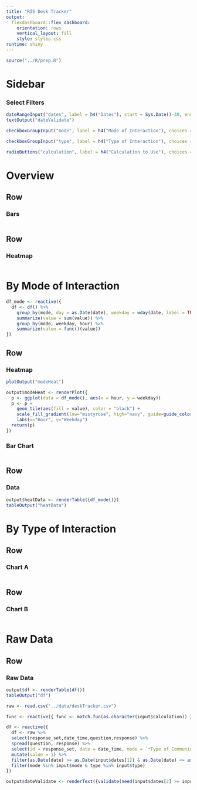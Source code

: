 ```yaml
---
title: "RIS Desk Tracker"
output: 
  flexdashboard::flex_dashboard:
    orientation: rows
    vertical_layout: fill
    style: styles.css 
runtime: shiny
---
```


```r
source("../R/prep.R")
```

Sidebar {.sidebar}
=======================================================================

### Select Filters

```r
dateRangeInput("dates", label = h4("Dates"), start = Sys.Date()-30, end = Sys.Date())
textOutput("dateValidate")

checkboxGroupInput("mode", label = h4("Mode of Interaction"), choices = c(unique(df1$mode %>% na.omit() %>% as.vector())), selected = c(unique(df1$mode %>% na.omit() %>% as.vector())))

checkboxGroupInput("type", label = h4("Type of Interaction"), choices = c(unique(df1$type %>% na.omit() %>% as.vector())), selected = c(unique(df1$type %>% na.omit() %>% as.vector())))

radioButtons("calculation", label = h4("Calculation to Use"), choices = c("Sum" = "sum", "Mean" = "mean", "Median" = "median", "Max" = "max", "Min" = "min"))
```

Overview
=======================================================================

Row
-----------------------------------------------------------------------
### Bars
```r

```

Row
-----------------------------------------------------------------------
### Heatmap

```r

```

By Mode of Interaction
=======================================================================
```r
df_mode <- reactive({
  df <- df() %>%
    group_by(mode, day = as.Date(date), weekday = wday(date, label = TRUE), hour = hour(date)) %>%
    summarize(value = sum(value)) %>%
    group_by(mode, weekday, hour) %>%
    summarize(value = func()(value))
})
```

Row {.tabset .tabset-fade}
-----------------------------------------------------------------------

### Heatmap
```r
plotOutput("modeHeat")

output$modeHeat <- renderPlot({
  p <- ggplot(data = df_mode(), aes(x = hour, y = weekday))
  p <- p +
    geom_tile(aes(fill = value), color = "black") +
    scale_fill_gradient(low="mistyrose", high="navy", guide=guide_colorbar(title=expression(paste("Number of Interactions")))) +
    labs(x="Hour", y="Weekday")
  return(p)
})

```

### Bar Chart
```r
```

Row
-----------------------------------------------------------------------
### Data

```r

output$heatData <- renderTable({df_mode()})
tableOutput("heatData")
```

By Type of Interaction
=======================================================================

Row
-----------------------------------------------------------------------

### Chart A

```r

```

Row
-----------------------------------------------------------------------
### Chart B

```r

```

Raw Data
=======================================================================

Row
-----------------------------------------------------------------------
### Raw Data
```r
output$df <- renderTable(df())
tableOutput("df")
```


```r
raw <- read.csv("../data/deskTracker.csv")

func <- reactive({ func <- match.fun(as.character(input$calculation)) })

df <- reactive({
  df <- raw %>%
  select(response_set,date_time,question,response) %>%
  spread(question, response) %>%
  select(id = response_set, date = date_time, mode = `*Type of Communication`, type = `*Type of Transaction`, referral = `Referral to:`) %>%
  mutate(value = 1) %>%
  filter(as.Date(date) >= as.Date(input$dates[1]) & as.Date(date) <= as.Date(input$dates[2])) %>%
  filter(mode %in% input$mode & type %in% input$type)
})

output$dateValidate <- renderText({validate(need(input$dates[2] >= input$dates[1], "End Date is earlier than Start Date."))})

```